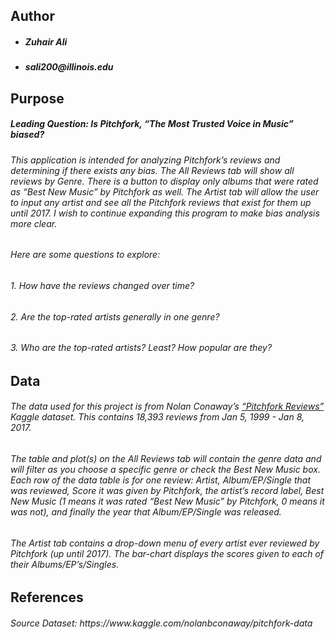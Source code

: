 ## Author

* ##### Zuhair Ali
* ##### sali200@illinois.edu

## Purpose
##### Leading Question: Is Pitchfork, "The Most Trusted Voice in Music" biased?
###### This application is intended for analyzing Pitchfork's reviews and determining if there exists any bias. The *All Reviews* tab will show all reviews by Genre. There is a button to display only albums that were rated as "Best New Music" by Pitchfork as well. The *Artist* tab will allow the user to input any artist and see all the Pitchfork reviews that exist for them up until 2017. I wish to continue expanding this program to make bias analysis more clear.

######    Here are some questions to explore:
######    1. How have the reviews changed over time?
######    2. Are the top-rated artists generally in one genre?
######    3. Who are the top-rated artists? Least? How popular are they?

## Data
###### The data used for this project is from Nolan Conaway's ["Pitchfork Reviews"](https://www.kaggle.com/nolanbconaway/pitchfork-data) Kaggle dataset. This contains 18,393 reviews from Jan 5, 1999 - Jan 8, 2017.
###### The table and plot(s) on the *All Reviews* tab will contain the genre data and will filter as you choose a specific genre or check the Best New Music box. Each row of the data table is for one review: Artist, Album/EP/Single that was reviewed, Score it was given by Pitchfork, the artist's record label, Best New Music (1 means it was rated "Best New Music" by Pitchfork, 0 means it was not), and finally the year that Album/EP/Single was released.
###### The *Artist* tab contains a drop-down menu of every artist ever reviewed by Pitchfork (up until 2017). The bar-chart displays the scores given to each of their Albums/EP's/Singles.

## References
###### Source Dataset: https://www.kaggle.com/nolanbconaway/pitchfork-data